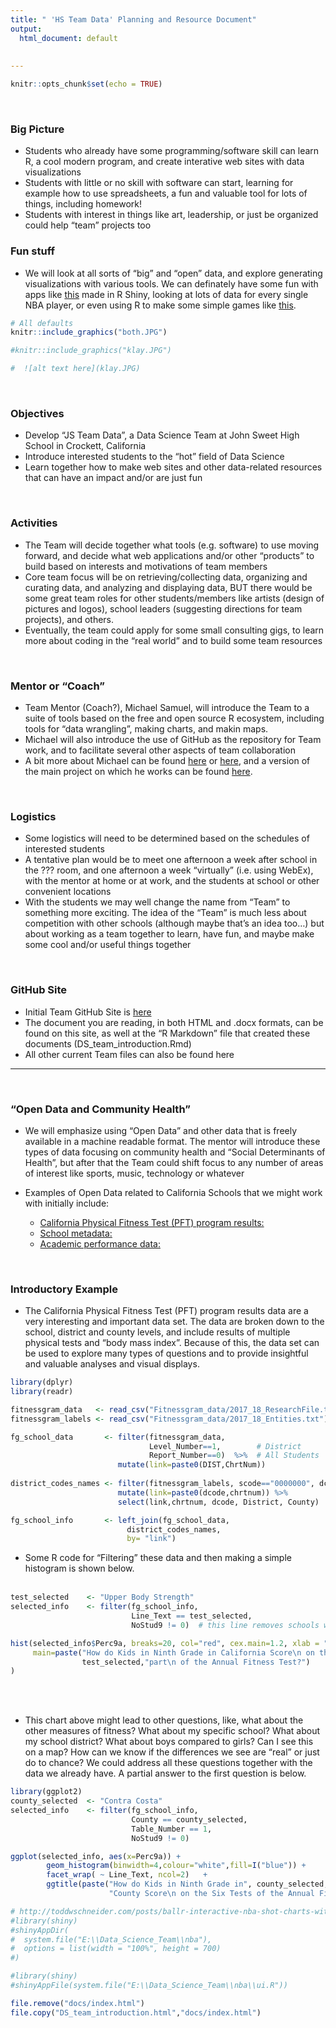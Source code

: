 ```yaml
---
title: " 'HS Team Data' Planning and Resource Document"
output:
  html_document: default
   
  
---
```


```r
knitr::opts_chunk$set(echo = TRUE)
```


<br> 

### Big Picture 


* Students who already have some programming/software skill can learn R, a cool modern program, and create interative web sites with data visualizations
* Students with little or no skill with software can start, learning for example how to use spreadsheets, a fun and valuable tool for lots of things, including homework!
* Students with interest in things like art, leadership, or just be organized could help "team" projects too



### Fun stuff


* We will look at all sorts of "big" and "open" data, and explore generating visualizations with various tools. We can definately have some fun with apps like [this](http://toddwschneider.com/posts/ballr-interactive-nba-shot-charts-with-r-and-shiny/) made in R Shiny, looking at lots of data for every single NBA player, or even using R to make some simple games like [this](https://daattali.com/shiny/lightsout/).


```r
# All defaults
knitr::include_graphics("both.JPG")

#knitr::include_graphics("klay.JPG")

#  ![alt text here](klay.JPG) 
```

<br>

### Objectives

*  Develop "JS Team Data", a Data Science Team at John Sweet High School in Crockett, California
*  Introduce interested students to the "hot" field of Data Science
*  Learn together how to make web sites and other data-related resources that can have an impact and/or are just fun

<br> 

### Activities

*  The Team will decide together what tools (e.g. software) to use moving forward, and decide what web applications and/or other "products" to build based on interests and motivations of team members
* Core team focus will be on retrieving/collecting data, organizing and curating data, and analyzing and displaying data, BUT there would be some great team roles for other students/members like artists (design of pictures and logos), school leaders (suggesting directions for team projects), and others.
*  Eventually, the team could apply for some small consulting gigs, to learn more about coding in the "real world" and to build some team resources

<br> 

### Mentor or "Coach"
*  Team Mentor (Coach?), Michael Samuel, will introduce the Team to a suite of tools based on the free and open source R ecosystem, including tools for "data wrangling", making charts, and makin maps.
*  Michael will also introduce the use of GitHub as the repository for Team work, and to facilitate several other aspects of team collaboration
* A bit more about Michael can be found [here](http://dlab.berkeley.edu/people/dr-michael-samuel) or [here](https://www.linkedin.com/in/mcsamuel/), and a version of the main project on which he works can be found [here](https://cdph.ca.gov/communityburden).

<br> 

### Logistics

* Some logistics will need to be determined based on the schedules of interested students
* A tentative plan would be to meet one afternoon a week after school in the ??? room, and one afternoon a week "virtually" (i.e. using WebEx), with the mentor at home or at work, and the students at school or other convenient locations
* With the students we may well change the name from "Team" to something more exciting.  The idea of the "Team" is much less about competition with other schools (although maybe that's an idea too...) but about working as a team together to learn, have fun, and maybe make some cool and/or useful things together
   
<br> 

### GitHub Site
* Initial Team GitHub Site is [here](https://github.com/mcSamuelDataSci/Data_Science_Team)
*  The document you are reading, in both HTML and .docx formats, can be found on this site, as well at the "R Markdown" file that created these documents (DS_team_introduction.Rmd)
*  All other current Team files can also be found here


***

<br> 

### "Open Data and Community Health"


* We will emphasize using "Open Data" and other data that is freely available in a machine readable format.  The mentor will introduce these types of data focusing on community health and "Social Determinants of Health", but after that the Team could shift focus to any number of areas of interest like sports, music, technology or whatever 

* Examples of Open Data related to California Schools that we might work with initially include: 
    * [California Physical Fitness Test (PFT) program results:](https://www.cde.ca.gov/ta/tg/pf/pftresearch.asp)
    * [School metadata:](ttps://www.cde.ca.gov/ds/si/ds/pubschls.asp) 
    * [Academic performance data:](https://www.cde.ca.gov/ta/ac/cm/)

<br> 

### Introductory Example

* The California Physical Fitness Test (PFT) program results data are a very interesting and important data set.  The data are broken down to the school, district and county levels, and include results of multiple physical tests and "body mass index". Because of this, the data set can be used to explore many types of questions and to provide insightful and valuable analyses and visual displays.


```r
library(dplyr)
library(readr)

fitnessgram_data   <- read_csv("Fitnessgram_data/2017_18_ResearchFile.txt",na = c("", "**")) # use as needed: ,col_types="_ciiiii") 
fitnessgram_labels <- read_csv("Fitnessgram_data/2017_18_Entities.txt")

fg_school_data       <- filter(fitnessgram_data,
                               Level_Number==1,        # District
                               Report_Number==0)  %>%  # All Students   
                        mutate(link=paste0(DIST,ChrtNum))
                                     
district_codes_names <- filter(fitnessgram_labels, scode=="0000000", dcode !="00000") %>%
                        mutate(link=paste0(dcode,chrtnum)) %>%
                        select(link,chrtnum, dcode, District, County)

fg_school_info       <- left_join(fg_school_data,
                          district_codes_names,
                          by= "link")

```


* Some R code for "Filtering" these data and then making a simple histogram is shown below.  
<br>

```r
test_selected    <- "Upper Body Strength"
selected_info    <- filter(fg_school_info, 
                           Line_Text == test_selected, 
                           NoStud9 != 0)  # this line removes schools with no 9th graders 

hist(selected_info$Perc9a, breaks=20, col="red", cex.main=1.2, xlab = "Score",
     main=paste("How do Kids in Ninth Grade in California Score\n on the",
                test_selected,"part\n of the Annual Fitness Test?")
)

```

<br>
<br>

* This chart above might lead to other questions, like, what about the other measures of fitness? What about my specific school? What about my school district?  What about boys compared to girls?  Can I see this on a map?  How can we know if the differences we see are "real" or just do to chance?  We could address all these questions together with the data we already have. A partial answer to the first question is below.  


```r
library(ggplot2)
county_selected  <- "Contra Costa"                         
selected_info    <- filter(fg_school_info, 
                           County == county_selected, 
                           Table_Number == 1,
                           NoStud9 != 0)

ggplot(selected_info, aes(x=Perc9a)) + 
        geom_histogram(binwidth=4,colour="white",fill=I("blue")) +
        facet_wrap( ~ Line_Text, ncol=2)   +
        ggtitle(paste("How do Kids in Ninth Grade in", county_selected,
                      "County Score\n on the Six Tests of the Annual Fitness Test?"))
```





<!-- regular html comment


### Beginning of Resource List

* R markdown resources:
    * https://holtzy.github.io/Pimp-my-rmd/
    * https://stackoverflow.com/questions/29787850/how-do-i-add-a-url-to-r-markdown/29788494
 --> 


```r
# http://toddwschneider.com/posts/ballr-interactive-nba-shot-charts-with-r-and-shiny/
#library(shiny)
#shinyAppDir(
#  system.file("E:\\Data_Science_Team\\nba"),
#  options = list(width = "100%", height = 700)
#)
```

```r
#library(shiny)
#shinyAppFile(system.file("E:\\Data_Science_Team\\nba\\ui.R"))
```





```r
file.remove("docs/index.html")
file.copy("DS_team_introduction.html","docs/index.html")
```



